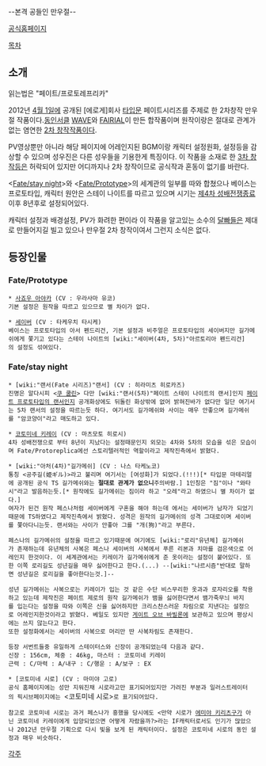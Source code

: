 {{{#!html
<iframe width="640" height="360" src="http://www.youtube.com/embed/dLsbBY3y_5Q?feature=player_detailpage" frameborder="0" allowfullscreen></iframe>}}}
--본격 공들인 만우절--

[http://www.circle-wave.net/Fate/Protoreplica/ 공식홈페이지]

[[목차]]
== 소개 ==
읽는법은 "페이트/프로토레프리카" 

2012년 [[4월 1일]]에 공개된 [에로게]회사 [[타입문]] 페이트시리즈를 주제로 한 2차창작 만우절 작품이다.[[동인서클]] [http://www.circle-wave.net/ WAVE]와 [http://www.fairial.com/ FAIRIAL]이 만든 합작품이며 원작이랑은 절대로 관계가 없는 염연한 [[2차 창작]]작품이다.

PV영상뿐만 아니라 해당 페이지에 어레인지된 BGM이랑 캐릭터 설정원화, 설정등을 감상할 수 있으며 성우진은 다른 성우들을 기용한게 특징이다. 이 작품을 소재로 한 [[3차 창작]]등은 허락되어 있지만 어디까지나 2차 창작이므로 공식작과 혼동이 없기를 바란다.

<[[Fate/stay night]]>와 <[[Fate/Prototype]]>의 세계관의 일부를 따와 합쳤으나 베이스는 프로토타입, 캐릭터 원안은 스테이 나이트를 따르고 있으며 시기는 [[제4차 성배전쟁]]종료 이후 8년후로 설정되어있다.

캐릭터 설정과 배경설정, PV가 화려한 편이라 이 작품을 알고있는 소수의 [[달빠]]들은 제대로 만들어지길 빌고 있으나 만우절 2차 창작이여서 그런지 소식은 없다.

== 등장인물 ==
=== Fate/Prototype ===
 * [[사죠우 아야카]] (CV : 우라사마 유코)
 기본 설정은 원작을 따르고 있으므로 별 차이가 없다.

 * [[세이버(Fate/Prototype)|세이버]] (CV : 타케우치 타시케)
 베이스는 프로토타입의 아서 펜드리건, 기본 설정과 비주얼은 프로토타입의 세이버지만 길가메쉬에게 쫓기고 있다는 스테이 나이트의 [wiki:"세이버(4차, 5차)"아르토리아 펜드리건]의 설정도 섞여있다.

=== Fate/stay night ===
 * [wiki:"랜서(Fate 시리즈)"랜서] (CV : 히라미츠 히로카즈)
 진명은 알다시피 <[[쿠 쿨린]]> 다만 [wiki:"랜서(5차)"페이트 스테이 나이트의 랜서]인지 [[랜서(Fate/Prototype)|페이트 프로토타입의 랜서]]인지 공개화상에도 뒤돌린 화상밖에 없어 밝혀진바가 없다만 일단 여기서는 5차 랜서의 설정을 따르는듯 하다. 여기서도 길가메쉬와 사이는 매우 안좋으며 길가메쉬를 "암코양이"라고 매도하고 있다.

 * [[코토미네 키레이]] (CV : 마츠모토 히로시)
 4차 성배전쟁으로 부터 8년이 지났다는 설정때문인지 외모는 4차와 5차의 모습을 섞은 모습이며 Fate/Protoreplica에선 스토리텔러적인 역할이라고 제작진측에서 밝혔다.

 * [wiki:"아처(4차)"길가메쉬] (CV : 나스 타케노코)
 통칭 <공주길(姫ギル)>라고 불리며 여기서는 [여성화]가 되었다.(!!!)[* 타입문 마테리얼에 공개된 공식 TS 길가메쉬와는 '''절대로 관계가 없으니'''주의바람.] 1인칭은 "짐"이나 "와타시"라고 발음하는듯.[* 원작에도 길가메쉬는 짐이라 하고 "오레"라고 하였으니 별 차이가 없다.]  
 여자가 된건 원작 페스나처럼 세이버에게 구혼을 해야 하는데 <Fate/Protoreplica>에서는 세이버가 남자가 되었기때문에 TS하였다고 제작진측에서 밝혔다. 성격은 원작의 길가메쉬의 성격 그대로이며 세이버를 쫓아다니는듯. 랜서와는 사이가 안좋아 그를 "개(狗)"라고 부른다.

 페스나의 길가메쉬의 설정을 따르고 있기때문에 여기에도 [wiki:"로리"유년체] 길가메쉬가 존재하는데 유년체의 사복은 페스나 세이버의 사복에서 푸른 리본과 치마를 검은색으로 어레인지 한것이다. 이 세계관에서는 키레이가 길가메쉬에게 준 옷이라는 설정이 붙어있다. 또한 이쪽 로리길도 성년길을 매우 싫어한다고 한다.(...) --[wiki:"나르시즘"반대로 말하면 성년길은 로리길을 좋아한다는것.]--

 성년 길가메쉬는 사복으로는 키레이가 입는 것 같은 수단 비스무리한 옷과과 로자리오를 착용하고 있는데 제작진은 페이트 제로의 원작 길가메쉬가 뱀을 싫어한다면서 뱀가죽무늬 바지를 입는다는 설정을 따와 이쪽은 신을 싫어하지만 크리스챤스러운 차림으로 지낸다는 설정으로 어레인지한것이라고 밝혔다. 베일도 있지만 [[게이트 오브 바빌론]]에 보관하고 있으며 평상시에는 쓰지 않는다고 한다. 
 또한 설정화에서는 세이버의 사복으로 머리만 딴 사복차림도 존재한다.


 등장 서번트들중 유일하게 스테이터스와 신장이 공개되었는데 다음과 같다.
 신장 : 156cm, 체중 : 46kg, 마스터 : 코토미네 키레이
 근력 : C/마력 : A/내구 : C/행운 : A/보구 : EX


 * [코토미네 시로] (CV : 마미야 고로)
 공식 홈페이지에는 성만 지워진채 시로라고만 표기되어있지만 가려진 부분과 일러스트레이터의 픽시브페이지에는 <코토미네 시로>로 표기되어있다.

 참고로 코토미네 시로는 과거 페스나가 흥했을 당시에도 <만약 시로가 [[에미야 키리츠구]]가 아닌 코토미네 키레이에게 입양되었으면 어떻게 자랐을까?>라는 IF캐릭터로서도 인기가 많았으나 2012년 만우절 기획으로 다시 빛을 보게 된 캐릭터이다. 설정은 코토미네 시로의 동인 설정과 매우 비슷하다. 

[[각주]]

